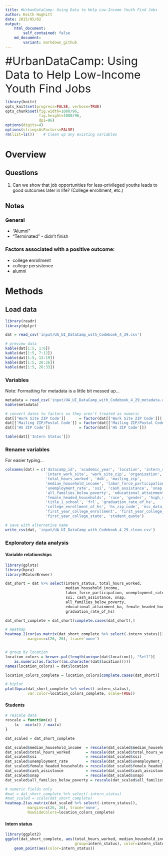 ```yaml
---
title: #UrbanDataCamp: Using Data to Help Low-Income Youth Find Jobs
author: Keith Hughitt
date: 2015/05/02
output:
    html_document:
        self_contained: false
    md_document:
        variant: markdown_github
---
```


<div style='font-size: 36px'>#UrbanDataCamp: Using Data to Help Low-Income Youth Find Jobs</div>

```r
library(knitr)
opts_knit$set(progress=FALSE, verbose=TRUE)
opts_chunk$set(fig.width=1080/96,
               fig.height=1080/96,
               dpi=96)
options(digits=4)
options(stringsAsFactors=FALSE)
rm(list=ls())    # Clean up any existing variables
```

Overview
========

Questions
---------

1. Can we show that job opportunities for less-privileged youths leads to good
   outcomes later in life? (College enrollment, etc.)

Notes
-----

### General

- "Alumni" 
- "Terminated" - didn't finish

### Factors associated with a positive outcome:

- college enrollment
- college persistence
- alumni

Methods
=======

Load data
---------

```r
library(readr)
library(dplyr)

dat = read_csv('input/UA_UI_DataCamp_with_Codebook_4_29.csv')

# preview data
kable(dat[1:5, 1:6])
kable(dat[1:5, 7:12])
kable(dat[1:5, 13:19])
kable(dat[1:5, 20:26])
kable(dat[1:5, 26:33])
```

### Variables

Note: Formatting for metadata is a little bit messed up...

```r
metadata = read_csv('input/UA_UI_DataCamp_with_Codebook_4_29_metadata.csv')
kable(metadata)

# convert dates to factors so they aren't treated as numeric
dat[['Work Site ZIP Code']]      = factor(dat[['Work Site ZIP Code']])
dat[['Mailing ZIP/Postal Code']] = factor(dat[['Mailing ZIP/Postal Code']])
dat[['HS ZIP Code']]             = factor(dat[['HS ZIP Code']])
```

```r
table(dat[['Intern Status']])
```

### Rename variables

For easier typing...

```r
colnames(dat) = c('datacamp_id', 'academic_year', 'location', 'intern_status',
                  'intern_work_site', 'work_site_zip', 'organization', 'industry',
                  'total_hours_worked', 'dob', 'mailing_zip',
                  'median_household_income', 'labor_force_participation',
                  'unemployment_rate', 'ssi', 'cash_assistance', 'snap',
                  'all_families_below_poverty', 'educational_attainment_ba',
                  'female_headed_households', 'race', 'gender', 'high_school',
                  'title_i_school', 'frl', 'graduation_rate_of_hs',
                  'college_enrollment_of_hs', 'hs_zip_code', 'nsc_data_available',
                  'first_year_college_enrollment', 'first_year_college_type',
                  'first_year_college_state', 'student_quote')

# save with alternative name
write_csv(dat, 'input/UA_UI_DataCamp_with_Codebook_4_29_clean.csv')
```

### Exploratory data analysis

#### Variable relationships

```r
library(gplots)
library(bpca)
library(RColorBrewer)

dat_short = dat %>% select(intern_status, total_hours_worked,
                           median_household_income,
                           labor_force_participation, unemployment_rate,
                           ssi, cash_assistance, snap,
                           all_families_below_poverty,
                           educational_attainment_ba, female_headed_households,
                           graduation_rate_of_hs)

dat_short_complete = dat_short[complete.cases(dat_short),]

# Heatmap
heatmap.2(cor(as.matrix(dat_short_complete %>% select(-intern_status))),
          margins=c(26, 26), trace='none')


# group by location
location_colors = brewer.pal(length(unique(dat$location)), "Set1")[
    as.numeric(as.factor((as.character(dat$location))))]
names(location_colors) = dat$location

location_colors_complete = location_colors[complete.cases(dat_short)]

# biplot
plot(bpca(dat_short_complete %>% select(-intern_status),
          var.color=location_colors_complete, scale=TRUE))
```

#### Students

```r
# rescale data
rescale = function(x) {
    (x - min(x)) / max(x)
}

dat_scaled = dat_short_complete

dat_scaled$median_household_income  = rescale(dat_scaled$median_household_income)
dat_scaled$total_hours_worked       = rescale(dat_scaled$total_hours_worked)
dat_scaled$ssi                      = rescale(dat_scaled$ssi)
dat_scaled$unemployment_rate        = rescale(dat_scaled$unemployment_rate)
dat_scaled$female_headed_households = rescale(dat_scaled$female_headed_households)
dat_scaled$cash_assistance          = rescale(dat_scaled$cash_assistance)
dat_scaled$snap                     = rescale(dat_scaled$snap)
dat_scaled$all_families_below_poverty = rescale(dat_scaled$all_families_below_poverty)

# numeric fields only
#mat = dat_short_complete %>% select(-intern_status)
#mat_scaled = scale(dat_short_complete)
heatmap.2(as.matrix(dat_scaled %>% select(-intern_status)),
          margins=c(26, 26), trace='none',
          RowSideColors=location_colors_complete)
```

#### Intern status

```r
library(ggplot2)
ggplot(dat_short_complete, aes(total_hours_worked, median_household_income,
                               group=intern_status), color=intern_status) +
    geom_point(aes(color=intern_status))
```

